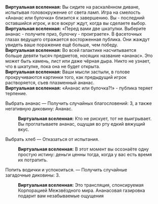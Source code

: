 {{Диалог Начало}}
:'''Виртуальная вселенная:''' Вы сидите на раскалённом диване, испытывая головокружение от света ламп. Игра на смелость «Ананас или булочка» близится к завершению. Вы - последний оставшийся игрок, и все вокруг ждут, когда вы сделаете выбор.
:'''Виртуальная вселенная:''' «Перед вами две шкатулки. Выберите ананас - получите приз, булочку - проиграете». В фасеточных глазах ведущего отражается восторженная публика. Они жаждут увидеть ваше поражение ещё больше, чем победу.
:'''Виртуальная вселенная:''' Во всей галактике насчитывается больше девяти тысяч предметов, носящих название «ананас». Это может быть камень, лист или даже чёрная дыра. Никто не узнает, что в шкатулке, пока она не будет открыта.
:'''Виртуальная вселенная:''' Ваши мысли застыли, в голове прокручиваются картинки того, как предыдущий игрок растворяется, съев плазменный ананас.
:'''Виртуальная вселенная:''' «Ананас или булочка?!» - публика теряет терпение.
:{{Диалог|Звезда}} Выбрать ананас &mdash; Получить случайных благословений: 3, а также негативную диковину: Ананас.
::'''Виртуальная вселенная:''' Кто не рискует, тот не выигрывает. Вы проглатываете ананас, ощущая во рту едкий вяжущий вкус.
:{{Диалог|Звезда}} Выбрать хлеб &mdash; Отказаться от испытания.
::'''Виртуальная вселенная:''' В этот момент вы осознаёте одну простую истину: деньги ценны тогда, когда у вас есть время их потратить.
:{{Диалог|Звезда}} Попить водички и успокоиться. &mdash; Получить случайные загадочные диковины: 3.
::'''Виртуальная вселенная:''' Это трансляция, спонсируемая Корпорацией Межзвёздного мира. Ананасовая газировка подарит вам незабываемые ощущения
{{Диалог Конец}}